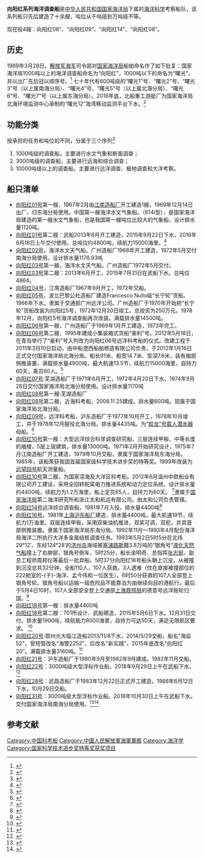 '''向阳红系列海洋调查船'''是[[中华人民共和国国家海洋局|中华人民共和国国家海洋局]]下属的[[海洋科学|海洋科学]]考察船队，该系列船只先后建造了十余艘，吨位从千吨级到万吨级不等。

现在役4艘：向阳红06”、“向阳红09”、“向阳红14”、“向阳红08”。
==历史==
1969年3月28日，[[解放军海军|解放军海军]]司令部对[[国家海洋局|国家海洋局]]船舶命名作了如下批复：国家海洋局1000吨以上的海洋调查船命名为“向阳红”，1000吨以下的命名为“曙光”，并以出厂先后冠以顺序号。<ref>{{Cite web |url=http://www.oceanol.com/shouye/yaowen/2014-07-22/35487.html |title=建局50周年：国家海洋局50年大事记 时间：2014-07-22  来源：中国海洋报 |access-date=2018-11-18 |archive-url=https://web.archive.org/web/20181118205703/http://www.oceanol.com/shouye/yaowen/2014-07-22/35487.html |archive-date=2018-11-18 |dead-url=yes }}</ref> 七十年代有600吨级的“曙光1”号、“曙光2”号、“曙光3”号（以上属南海分局）、“曙光4”号、“曙光5”号（以上属北海分局）、“曙光6”号、“曙光7”号（以上属东海分局）。2016年底，北船重工游艇厂为国家海洋局北海环境监测中心承制的“曙光12”海湾移动监测平台下水。<ref>{{Cite web |url=http://www.eworldship.com/html/2016/NewShipUnderConstrunction_1215/122984.html |title=北船重工“曙光12”移动监测船下水 2016-12-15 来源：国际船舶网 |accessdate=2018-11-18 |archive-date=2020-09-17 |archive-url=https://web.archive.org/web/20200917154213/http://www.eworldship.com/html/2016/NewShipUnderConstrunction_1215/122984.html |dead-url=no }}</ref>

==功能分类==
按承担的任务和吨位的不同，分属于三个序列<ref>{{Cite web |url=http://www.coi.gov.cn/mzyt/200712/t20071224_3501.htm |title=向阳红系列海洋调查船 |accessdate=2008-11-28 |archive-date=2008-09-14 |archive-url=https://web.archive.org/web/20080914042301/http://www.coi.gov.cn/mzyt/200712/t20071224_3501.htm |dead-url=yes }}</ref>

#1000吨级的调查船，主要进行水文气象和断面调查；
#3000吨级的调查船，主要进行远海和综合调查；
#10000吨级以上的调查船，主要进行远洋调查、极地调查和大洋考察。

==船只清单==
*[[向阳红01号|向阳红01号]]第一艘，1967年2月由[[江南造船厂|江南造船厂]]开工建造1艘，1969年12月14日出厂，归东海分局使用。中国第一艘海洋水文气象船。（614I型），是国家海洋局建造的第一艘水文气象船，也是我国第一艘吨位比较大的气象船，设计排水量1120吨。
*[[向阳红01号|向阳红01号]]第二艘：武船2013年6月开工建造，2015年9月22日下水，2016年6月18日上午交付使用。总吨位约4800吨，续航力15000海里。<ref>{{Cite web |url=http://www.stdaily.com/zhuanti01/xyh/2017-08/31/content_573606.shtml |title=揭秘“向阳红01”号 |accessdate=2018-11-18 |archive-date=2020-09-17 |archive-url=https://web.archive.org/web/20200917175057/http://www.stdaily.com/zhuanti01/xyh/2017-08/31/content_573606.shtml |dead-url=no }}</ref>
*[[向阳红02号|向阳红02号]]，海洋水文天气船。广州造船厂1968年开工建造，1972年5月交付南海分局使用。设计排水量1178.93吨
*[[向阳红03号|向阳红03号]]第一艘，海洋水文天气船。广州造船厂1972年5月交付。
*[[向阳红03号|向阳红03号]]第二艘：2013年6月开工，2015年7月31日在武船下水。总吨位4864。
*[[向阳红04号|向阳红04号]]，江南造船厂1967年9月开工，1972年交船。 
*[[向阳红05号|向阳红05号]]，波兰巴黎公社造船厂建造Francesco Nullo级“长宁轮”货船。1966年下水。隶属于交通部广州远洋公司。广州造船厂于1970年开始把“长宁轮”货船改装为向阳红5号，1972年12月20日竣工。总投资为250万元。1978年12月，向阳红5号海洋调查船再次改装。满载排水量14500吨。
*[[向阳红06号|向阳红06号]]第一艘，广州造船厂于1969年1月开工建造，1973年完工。
*[[向阳红06号|向阳红06号]]第二艘，1995年建成小集装箱式货船“豪利”号。2012年5月18日，在青岛举行了“豪利”号入列改为向阳红06号远洋科考船的仪式。改建工程于2011年3月10日启动，由中船澄西船舶修造有限公司负责，于2012年1月16日正式交付国家海洋局北海分局。船长91米、船宽14.7米、型深7.6米，装有艏部侧推装置，满载排水量4900吨，最大航速13.5节，续航力15000海里，自持力60天，乘员60人。<ref>{{Cite web |url=http://news.bandao.cn/news_html/201205/20120519/news_20120519_1911713.shtml |title=18岁老货船变身科考船 "向阳红06"再出征 首航赴黄海执行维权任务 |accessdate=2014-03-25 |archive-date=2020-09-17 |archive-url=https://web.archive.org/web/20200917142030/http://news.bandao.cn/news_html/201205/20120519/news_20120519_1911713.shtml |dead-url=no }}</ref>
*[[向阳红07号|向阳红07号]]:芜湖造船厂于1971年6月开工，1972年4月20日下水。1974年9月26日交付国家海洋局北海分局使用。设计排水量1170吨
*[[向阳红08号|向阳红08号]]第一艘:芜湖造船厂
*[[向阳红08号|向阳红08号]]第二艘，近海科考船，2008.11.25建成。排水量600吨。现属于国家海洋局北海分局。
*[[向阳红09号|向阳红09号]]，远洋科考船，沪东造船厂于1977年10月开工，1978年10月竣工，并于1978年12月服役北海分局。排水量4435吨。为“[[蛟龙号潜水器|蛟龙”号载人潜水器]]母船。<ref>{{Cite web |url=http://news.xinhuanet.com/tech/2013-07/17/c_116575884.htm |title=“蛟龙”号母船“向阳红09”的传奇经历 |accessdate=2014-03-25 |archive-date=2013-08-07 |archive-url=https://web.archive.org/web/20130807121933/http://news.xinhuanet.com/tech/2013-07/17/c_116575884.htm |dead-url=no }}</ref>
*[[向阳红10号|向阳红10号]]第一艘：大型远洋综合科学调查研究船，三层连续甲板、中等长度的艏楼，5层上层建筑，排水量13000吨。1971年2月开始研究设计，1975年7月江南造船厂开工建造，1979年10月交船，隶属于国家海洋局东海分局。1985年，该船荣获我国首届国家级科学技术进步奖的特等奖。1999年改装为[[远望四号|远望四号]]航天测量船。
*[[向阳红10号|向阳红10号]]第二艘，为国家深海及大洋区科考船。2012年6月温州中欧船业有限公司开工建设，采用全回转舵桨电力推进系统和动力定位系统，设计排水量约4400吨，续航力为1.2万海里，船上定员65人，自持力为60天。 <ref>{{Cite web |url=http://news.qq.com/a/20130827/014295.htm |title=向阳红10号科考船下水 船载调查设备国际一流 |accessdate=2014-03-25 |archive-date=2020-09-19 |archive-url=https://web.archive.org/web/20200919232736/https://news.qq.com/a/20130827/014295.htm |dead-url=no }}</ref>隶属于[[国家海洋局|国家海洋局]]第二海洋研究所和浙江太和航运有限公司。由太和公司负责管理。
*[[向阳红14号|向阳红14号]]远洋综合调查船，1981年7月入役。排水量4400吨<ref>{{Cite web |url=http://www.cmrv.org/home/a/chuanbofengcai/2012/0731/65.html |title=向阳红14 |accessdate=2014-03-25 |archive-date=2016-06-14 |archive-url=https://web.archive.org/web/20160614154931/http://www.cmrv.org/home/a/chuanbofengcai/2012/0731/65.html |dead-url=no }}</ref> 
*[[向阳红16号|向阳红16号]]，1981年[[上海沪东造船厂|上海沪东船厂]]建造，排水量4400吨，最大航速19节，续航力1万海里。双层连续甲板，采用双柴油机推进，双桨可调，双舵，并具首部侧推装置。隶属于国家海洋局东海分局。1992年11月～1993年4月配合海洋局海洋二所执行大洋多金属结核调查任务。1993年5月2日5时5分在北纬29°12′、东经124°28′的[[济州岛|济州岛]]海域被[[塞浦路斯|塞浦路斯]]籍3.8万吨的“银角号”[[液化天然氣載運船|液化天然气船]]撞上了右舯部，银角号倒车，5时25分，船长金明奇、总指挥[[张志挺|张志挺]]、副总工程师周邦仪等最后一批弃船。5时37分向阳红16号船头朝上沉没，从被撞到沉没总共32分钟。全船110人，107人获救，3人遇难（住在直接被撞部位的222舱室的-{于}-海洋、孟今伟和一位医生）。6时50分获救的107人全部登上银角号轮。银角号船以运输一级危险品不能靠泊为由继续向目的港航行。最后于5月4日10时，107人全部安全登上交通部[[上海救捞局|上海救捞局]]的德意号远洋拖轮归国。<ref>{{Cite web |url=http://www.shtong.gov.cn/newsite/node2/node2245/node67924/node67941/node67979/userobject1ai64786.html |title=向阳红16号远洋科学考察船海难事故 |accessdate=2019-04-20 |archive-date=2019-04-20 |archive-url=https://web.archive.org/web/20190420064055/http://www.shtong.gov.cn/newsite/node2/node2245/node67924/node67941/node67979/userobject1ai64786.html |dead-url=no }}</ref>
*[[向阳红18号|向阳红18号]]第一艘：排水量4400吨
*[[向阳红18号|向阳红18号]]第二艘：701所设计、武船建造，2015年5月6日下水。12月31日交付。排水量1900吨，续航能力8000海里，自持力可达50天，满足无限航区要求。 <ref>{{Cite web |url=http://www.cnss.com.cn/html/2015/shipbuilding_0511/175943.html |title=武船建造“向阳红18”号科考船下水 来源：中国海事服务网  2015-05-11 |access-date=2018-11-18 |archive-url=https://web.archive.org/web/20181119010721/http://www.cnss.com.cn/html/2015/shipbuilding_0511/175943.html |archive-date=2018-11-19 |dead-url=yes }}</ref>
*[[向阳红20号|向阳红20号]]:鄂州光大临江造船2013/11/8下水，2014/5/29交船，船名"海监52"，曾短暂改名"海警2252"，后改名"新实践"，2015年底改名"向阳红20"。满载排水量3160吨。<ref>{{Cite web |url=https://www.thepaper.cn/newsDetail_forward_2087494 |title=中国“向阳红20”号科考船在钓鱼岛近海作业遭日方阻挠 吴昱含/环球网 2018-04-20 |accessdate=2018-11-18 |archive-date=2020-09-17 |archive-url=https://web.archive.org/web/20200917155229/https://www.thepaper.cn/newsDetail_forward_2087494 |dead-url=no }}</ref>
*[[向阳红21号|向阳红21号]]：沪东造船厂于1980年9月至1982年9月建成。1982年11月交船。
*[[向阳红22号|向阳红22号]]：3000吨级大型浮标作业船。2018年9月29日上午在武船下水。<ref>{{Cite web |url=http://www.xinhuanet.com/politics/2018-09/29/c_129963754.htm |title=我国首艘大型浮标作业船“向阳红２２”下水　将提升海洋观测水平 2018-09-29  来源： 新华网 |accessdate=2018-11-18 |archive-date=2020-08-08 |archive-url=https://web.archive.org/web/20200808124201/http://www.xinhuanet.com/politics/2018-09/29/c_129963754.htm |dead-url=no }}</ref>
*[[向阳红28号|向阳红28号]]：武昌造船厂于1983年12月22日正式开工建造，1986年6月12日下水，10月29日交船。
*[[向阳红31号|向阳红31号]]：3000吨级大型浮标作业船。2018年10月30日上午在武船下水。交付国家海洋局南海分局使用。<ref>{{Cite web |url=http://www.eworldship.com/html/2018/NewShipUnderConstrunction_1031/144215.html |title=武船建造“向阳红31”号大型浮标作业船下水 2018-10-31 来源：国际船舶网 |accessdate=2018-11-18 |archive-date=2020-09-17 |archive-url=https://web.archive.org/web/20200917160351/http://www.eworldship.com/html/2018/NewShipUnderConstrunction_1031/144215.html |dead-url=no }}</ref><ref>{{Cite web |url=http://hellosea.net/Institute/5/55144.html |title=　来源: 中国海洋报　作者: 秦 昕 　原标题：“向阳红31”海洋浮标作业船建成下水 南海大浮标“母船”诞生记，2018-11-05 |accessdate=2018-11-18 |archive-date=2018-11-18 |archive-url=https://web.archive.org/web/20181118205916/http://hellosea.net/Institute/5/55144.html |dead-url=no }}</ref>
==参考文献==
{{reflist}}

[[Category:中国科考船|Category:中国科考船]]
[[Category:中國人民解放軍海軍軍艦|Category:中國人民解放軍海軍軍艦]]
[[Category:海洋学|Category:海洋学]]
[[Category:国家科学技术进步奖特等奖获奖项目|Category:国家科学技术进步奖特等奖获奖项目]]